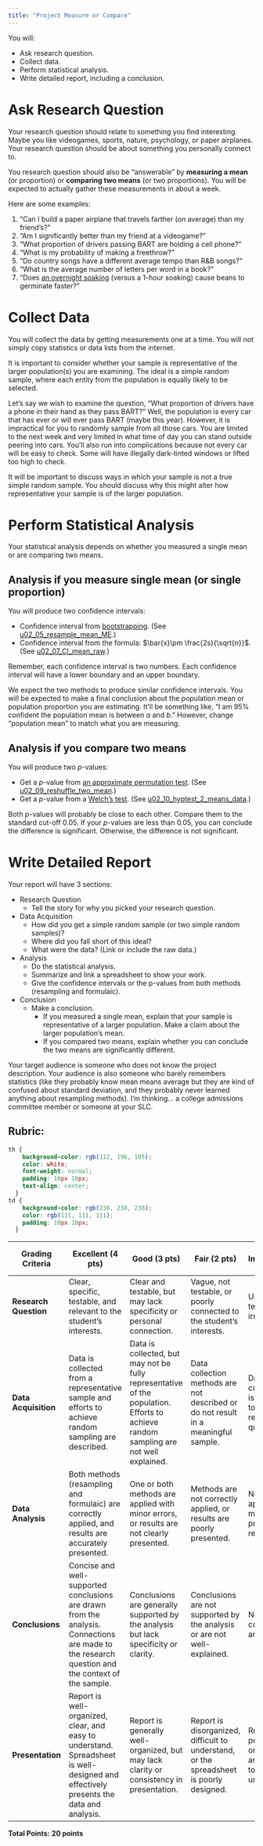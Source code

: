 ```yaml
---
title: "Project Measure or Compare"
---
```


You will:

* Ask research question.
* Collect data.
* Perform statistical analysis.
* Write detailed report, including a conclusion.

# Ask Research Question

Your research question should relate to something you find interesting. Maybe you like videogames, sports, nature, psychology, or paper airplanes. Your research question should be about something you personally connect to.

You research question should also be "answerable" by **measuring a mean** (or proportion) or **comparing two means** (or two proportions). You will be expected to actually gather these measurements in about a week.

Here are some examples:

1. "Can I build a paper airplane that travels farther (on average) than my friend's?"
2. "Am I significantly better than my friend at a videogame?"
3. "What proportion of drivers passing BART are holding a cell phone?"
4. "What is my probability of making a freethrow?"
5. "Do country songs have a different average tempo than R&B songs?"
6. "What is the average number of letters per word in a book?"
7. "Does [an overnight soaking](https://www.primarythemepark.com/2020/03/growing-beans-in-the-classroom/) (versus a 1-hour soaking) cause beans to germinate faster?"

# Collect Data

You will collect the data by getting measurements one at a time. You will not simply copy statistics or data lists from the internet.

It is important to consider whether your sample is representative of the larger population(s) you are examining. The ideal is a simple random sample, where each entity from the population is equally likely to be selected.

Let's say we wish to examine the question, "What proportion of drivers have a phone in their hand as they pass BART?" Well, the population is every car that has ever or will ever pass BART (maybe this year). However, it is impractical for you to randomly sample from all those cars. You are limited to the next week and very limited in what time of day you can stand outside peering into cars. You'll also run into complications because not every car will be easy to check. Some will have illegally dark-tinted windows or lifted too high to check.

It will be important to discuss ways in which your sample is not a true simple random sample. You should discuss why this might alter how representative your sample is of the larger population.



# Perform Statistical Analysis

Your statistical analysis depends on whether you measured a single mean or are comparing two means.

## Analysis if you measure single mean (or single proportion)

You will produce two confidence intervals:

* Confidence interval from [bootstrapping](https://en.wikipedia.org/wiki/Bootstrapping_(statistics)). (See [u02_05_resample_mean_ME](https://chadworley.github.io/a2/u02/outhtml/05_resample_mean_ME.html).)
* Confidence interval from the formula: $\bar{x}\pm \frac{2s}{\sqrt{n}}$. (See [u02_07_CI_mean_raw](https://chadworley.github.io/a2/u02/outhtml/07_CI_mean_raw.html).)

Remember, each confidence interval is two numbers. Each confidence interval will have a lower boundary and an upper boundary.

We expect the two methods to produce similar confidence intervals. You will be expected to make a final conclusion about the population mean or population proportion you are estimating. It'll be something like, "I am 95% confident the population mean is between $a$ and $b$." However, change "population mean" to match what you are measuring.


## Analysis if you compare two means

You will produce two $p$-values:

* Get a $p$-value from [an approximate permutation test](https://en.wikipedia.org/wiki/Permutation_test). (See [u02_09_reshuffle_two_mean](https://chadworley.github.io/a2/u02/outhtml/09_reshuffle_two_mean.html).)
* Get a $p$-value from a [Welch's test](https://en.wikipedia.org/wiki/Welch%27s_t-test#Software_implementations). (See [u02_10_hyptest_2_means_data](https://chadworley.github.io/a2/u02/outhtml/10_hyptest_2_means_data.html).)

Both $p$-values will probably be close to each other. Compare them to the standard cut-off 0.05. If your $p$-values are less than 0.05, you can conclude the difference is significant. Otherwise, the difference is not significant.

# Write Detailed Report

Your report will have 3 sections:

* Research Question
    * Tell the story for why you picked your research question.
* Data Acquisition
    * How did you get a simple random sample (or two simple random samples)?
    * Where did you fall short of this ideal?
    * What were the data? (Link or include the raw data.)
* Analysis
    * Do the statistical analysis.
    * Summarize and link a spreadsheet to show your work.
    * Give the confidence intervals or the p-values from both methods (resampling and formulaic).
* Conclusion
    * Make a conclusion. 
        * If you measured a single mean, explain that your sample is representative of a larger population. Make a claim about the larger population's mean.
        * If you compared two means, explain whether you can conclude the two means are significantly different. 

Your target audience is someone who does not know the project description. Your audience is also someone who barely remembers statistics (like they probably know mean means average but they are kind of confused about standard deviation, and they probably never learned anything about resampling methods). I'm thinking... a college admissions committee member or someone at your SLC.


## Rubric:


```css
th {
    background-color: rgb(112, 196, 105);
    color: white;
    font-weight: normal;
    padding: 10px 10px;
    text-align: center;
  }
td {
    background-color: rgb(238, 238, 238);
    color: rgb(111, 111, 111);
    padding: 10px 10px;
  }
```


**Grading Criteria** | **Excellent (4 pts)** | **Good (3 pts)** | **Fair (2 pts)** | **Needs Improvement (1 pt)**
---|---|---|---|---|
**Research Question** | Clear, specific, testable, and relevant to the student's interests. | Clear and testable, but may lack specificity or personal connection. | Vague, not testable, or poorly connected to the student's interests. | Unclear, not testable, and irrelevant.
**Data Acquisition** |  Data is collected from a representative sample and efforts to achieve random sampling are described. | Data is collected, but may not be fully representative of the population.  Efforts to achieve random sampling are not well explained. | Data collection methods are not described or do not result in a meaningful sample. | Data is not collected or is irrelevant to the research question.
**Data Analysis** |  Both methods (resampling and formulaic) are correctly applied, and results are accurately presented. |  One or both methods are applied with minor errors, or results are not clearly presented. |  Methods are not correctly applied, or results are poorly presented. |  No attempt to apply methods or present results.
**Conclusions** |  Concise and well-supported conclusions are drawn from the analysis.  Connections are made to the research question and the context of the sample. | Conclusions are generally supported by the analysis but lack specificity or clarity. | Conclusions are not supported by the analysis or are not well-explained. |  No conclusions are drawn.
**Presentation** |  Report is well-organized, clear, and easy to understand.  Spreadsheet is well-designed and effectively presents the data and analysis. | Report is generally well-organized, but may lack clarity or consistency in presentation. | Report is disorganized, difficult to understand, or the spreadsheet is poorly designed. |  Report is poorly organized and difficult to understand.
**Total Points:**  **20 points**







